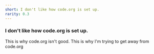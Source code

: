 ```yaml
---
short: I don't like how code.org is set up.
rarity: 0.3
---
```


### I don't like how code.org is set up.

This is why code.org isn't good. This is why I'm trying to get away from code.org
